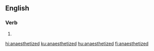==English==

===Verb===
{{head|en|verb form}}

# {{en-past of|anaesthetize}}

[[hi:anaesthetized]]
[[ku:anaesthetized]]
[[hu:anaesthetized]]
[[fi:anaesthetized]]